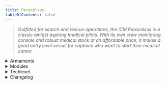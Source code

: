 ```yaml
---
title: Paracelsus
tableOfContents: false
---
```


> *Outfitted for search and rescue operations, the ICM Paracelsus is a classic amidst aspiring medical pilots. With its own crew monitoring console and robust medical stock at an affordable price, it makes a good entry level vessel for captains who want to start their medical career.*

<details>
<summary>Armaments</summary>
* 2x plasma bolt repeater
</details>

<details>
<summary>Modules</summary>
* Module A: Fire Plasmacasters 
* Module B: Blank 
* Module C: Blank 
* Module D: Blank 
* Module E: Blank
</details>

<details>
<summary>Techlevel</summary>
> <TechLevel tech='Midtech' />
</details>

<details>
<summary>Changelog</summary>
* 08/18/2024
    * Re-does the Paracelsus so it's not shit.
</details>